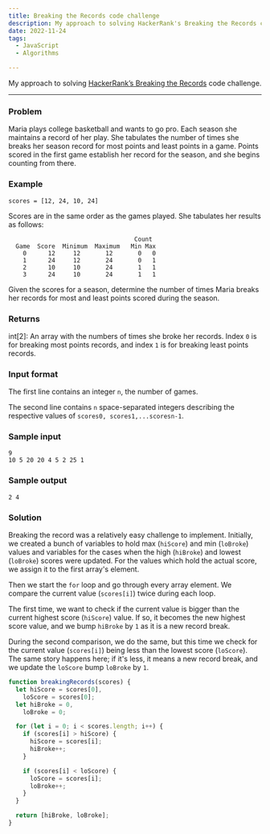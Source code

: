 ```yaml
---
title: Breaking the Records code challenge
description: My approach to solving HackerRank's Breaking the Records code challenge
date: 2022-11-24
tags:
  - JavaScript
  - Algorithms

---
```


My approach to solving [HackerRank’s Breaking the Records](https://www.hackerrank.com/challenges/breaking-best-and-worst-records/problem) code challenge.

---

### Problem

Maria plays college basketball and wants to go pro. Each season she maintains a record of her play. She tabulates the number of times she breaks her season record for most points and least points in a game. Points scored in the first game establish her record for the season, and she begins counting from there.

### Example

`scores = [12, 24, 10, 24]`

Scores are in the same order as the games played. She tabulates her results as follows:

```
                                   Count
  Game  Score  Minimum  Maximum   Min Max
    0      12     12       12       0   0
    1      24     12       24       0   1
    2      10     10       24       1   1
    3      24     10       24       1   1
```

Given the scores for a season, determine the number of times Maria breaks her records for most and least points scored during the season.

### Returns

int[2]: An array with the numbers of times she broke her records. Index `0` is for breaking most points records, and index `1` is for breaking least points records.

### Input format

The first line contains an integer `n`, the number of games.

The second line contains `n` space-separated integers describing the respective values of `scores0, scores1,...scoresn-1`.

### Sample input

```
9
10 5 20 20 4 5 2 25 1
```

### Sample output

```
2 4
```

### Solution

Breaking the record was a relatively easy challenge to implement. Initially, we created a bunch of variables to hold max (`hiScore`) and min (`loBroke`) values and variables for the cases when the high (`hiBroke`) and lowest (`loBroke`) scores were updated. For the values which hold the actual score, we assign it to the first array's element.

Then we start the `for` loop and go through every array element. We compare the current value (`scores[i]`) twice during each loop.

The first time, we want to check if the current value is bigger than the current highest score (`hiScore`) value. If so, it becomes the new highest score value, and we bump `hiBroke` by `1` as it is a new record break.

During the second comparison, we do the same, but this time we check for the current value (`scores[i]`) being less than the lowest score (`loScore`). The same story happens here; if it's less, it means a new record break, and we update the `loScore` bump `loBroke` by `1`.

```js
function breakingRecords(scores) {
  let hiScore = scores[0],
    loScore = scores[0];
  let hiBroke = 0,
    loBroke = 0;

  for (let i = 0; i < scores.length; i++) {
    if (scores[i] > hiScore) {
      hiScore = scores[i];
      hiBroke++;
    }

    if (scores[i] < loScore) {
      loScore = scores[i];
      loBroke++;
    }
  }

  return [hiBroke, loBroke];
}
```